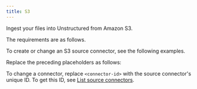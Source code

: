 ```yaml
---
title: S3
---
```


Ingest your files into Unstructured from Amazon S3.

The requirements are as follows.


<S3Prerequisites />

To create or change an S3 source connector, see the following examples.


<CodeGroup>
    <S3APIRESTCreate />
    <S3APIRESTChange />
</CodeGroup>

Replace the preceding placeholders as follows:


<S3APIPlaceholders />

To change a connector, replace `<connector-id>` with the source connector's unique ID. 
To get this ID, see [List source connectors](/platform/api/overview#list-source-connectors).